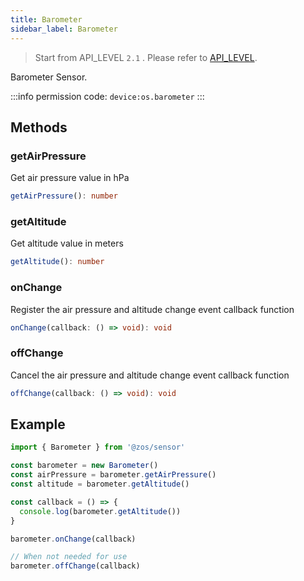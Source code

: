 ```yaml
---
title: Barometer
sidebar_label: Barometer
---
```


> Start from API_LEVEL `2.1` . Please refer to [API_LEVEL](../../../../guides/framework/device/compatibility.md).

Barometer Sensor.

:::info
permission code: `device:os.barometer`
:::

## Methods

### getAirPressure

Get air pressure value in hPa

```ts
getAirPressure(): number
```

### getAltitude

Get altitude value in meters

```ts
getAltitude(): number
```

### onChange

Register the air pressure and altitude change event callback function

```ts
onChange(callback: () => void): void
```

### offChange

Cancel the air pressure and altitude change event callback function

```ts
offChange(callback: () => void): void
```

## Example

```js
import { Barometer } from '@zos/sensor'

const barometer = new Barometer()
const airPressure = barometer.getAirPressure()
const altitude = barometer.getAltitude()

const callback = () => {
  console.log(barometer.getAltitude())
}

barometer.onChange(callback)

// When not needed for use
barometer.offChange(callback)
```
